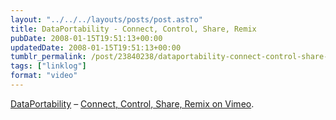 ```yaml
---
layout: "../../../layouts/posts/post.astro"
title: DataPortability - Connect, Control, Share, Remix
pubDate: 2008-01-15T19:51:13+00:00
updatedDate: 2008-01-15T19:51:13+00:00
tumblr_permalink: /post/23840238/dataportability-connect-control-share-remix
tags: ["linklog"]
format: "video"
---
```



<Vimeo id="https://vimeo.com/610179" />

[DataPortability][1] &#8211; [Connect, Control, Share, Remix on Vimeo][2].

[1]: http://dataportability.org/
[2]: https://vimeo.com/610179

